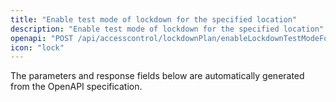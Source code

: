 ```yaml
---
title: "Enable test mode of lockdown for the specified location"
description: "Enable test mode of lockdown for the specified location"
openapi: "POST /api/accesscontrol/lockdownPlan/enableLockdownTestModeForLocation"
icon: "lock"
---
```


<Note>
The parameters and response fields below are automatically generated from the OpenAPI specification.
</Note>
